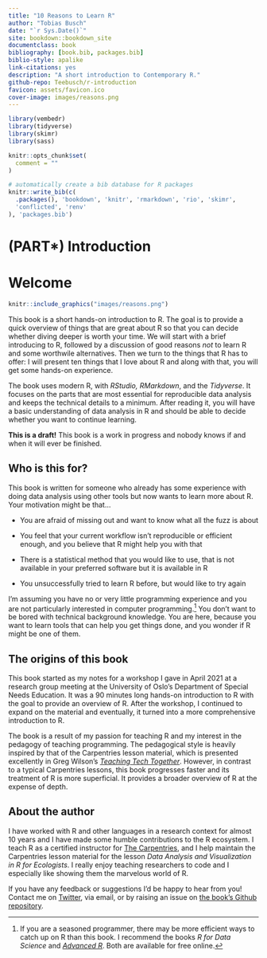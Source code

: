 ```yaml
---
title: "10 Reasons to Learn R"
author: "Tobias Busch"
date: "`r Sys.Date()`"
site: bookdown::bookdown_site
documentclass: book
bibliography: [book.bib, packages.bib]
biblio-style: apalike
link-citations: yes
description: "A short introduction to Contemporary R."
github-repo: Teebusch/r-introduction
favicon: assets/favicon.ico
cover-image: images/reasons.png
---
```


```r
library(vembedr)
library(tidyverse)
library(skimr)
library(sass)

knitr::opts_chunk$set(
  comment = ""
)
```

```r
# automatically create a bib database for R packages
knitr::write_bib(c(
  .packages(), 'bookdown', 'knitr', 'rmarkdown', 'rio', 'skimr',
  'conflicted', 'renv'
), 'packages.bib')
```

# (PART\*) Introduction {#welcome .unnumbered}

# Welcome {.unnumbered}

```r
knitr::include_graphics("images/reasons.png")
```

This book is a short hands-on introduction to R. The goal is to provide a quick overview
of things that are great about R so that you can decide whether diving deeper is worth
your time. We will start with a brief introducing to R, followed by a discussion of good
reasons *not* to learn R and some worthwile alternatives. Then we turn to the things that
R has to offer: I will present ten things that I love about R and along with that, you
will get some hands-on experience.

The book uses modern R, with *RStudio, RMarkdown*, and the *Tidyverse*. It focuses on the
parts that are most essential for reproducible data analysis and keeps the technical
details to a minimum. After reading it, you will have a basic understanding of data
analysis in R and should be able to decide whether you want to continue learning.

::: {.draftinfo}
**This is a draft!** This book is a work in progress and nobody knows if and when it will
ever be finished.
:::

## Who is this for? {.unnumbered}

This book is written for someone who already has some experience with doing data analysis
using other tools but now wants to learn more about R. Your motivation might be that...

-   You are afraid of missing out and want to know what all the fuzz is about

-   You feel that your current workflow isn't reproducible or efficient enough, and you
    believe that R might help you with that

-   There is a statistical method that you would like to use, that is not available in
    your preferred software but it is available in R

-   You unsuccessfully tried to learn R before, but would like to try again

I'm assuming you have no or very little programming experience and you are not
particularly interested in computer programming.[^index-1] You don't want to be bored with
technical background knowledge. You are here, because you want to learn tools that can
help you get things done, and you wonder if R might be one of them.

[^index-1]: If you are a seasoned programmer, there may be more efficient ways to catch up
    on R than this book. I recommend the books *R for Data Science* and [*Advanced
    R*](https://adv-r.hadley.nz/index.html). Both are available for free online.

## The origins of this book {.unnumbered}

This book started as my notes for a workshop I gave in April 2021 at a research group
meeting at the University of Oslo's Department of Special Needs Education. It was a 90
minutes long hands-on introduction to R with the goal to provide an overview of R. After
the workshop, I continued to expand on the material and eventually, it turned into a more
comprehensive introduction to R.

The book is a result of my passion for teaching R and my interest in the pedagogy of
teaching programming. The pedagogical style is heavily inspired by that of the Carpentries
lesson material, which is presented excellently in Greg Wilson's [*Teaching Tech
Together*](https://teachtogether.tech/). However, in contrast to a typical Carpentries
lessons, this book progresses faster and its treatment of R is more superficial. It
provides a broader overview of R at the expense of depth.

## About the author {.unnumbered}

I have worked with R and other languages in a research context for almost 10 years and I
have made some humble contributions to the R ecosystem. I teach R as a certified
instructor for [The
Carpentries](https://www.ub.uio.no/english/writing-publishing/dsc/carpentry-uio/), and I
help maintain the Carpentries lesson material for the lesson *Data Analysis and
Visualization in R for Ecologists*. I really enjoy teaching researchers to code and I
especially like showing them the marvelous world of R.

If you have any feedback or suggestions I'd be happy to hear from you! Contact me on
[Twitter](https://twitter.com/@tobilottii), via email, or by raising an issue on [the
book's Github repository](https://github.com/Teebusch/r-introduction).
